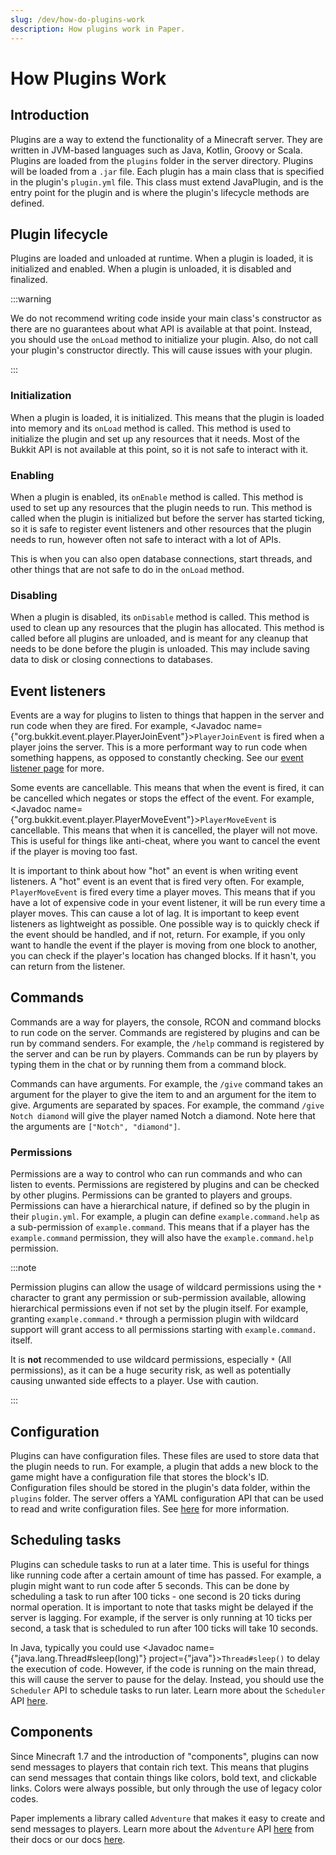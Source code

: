 ```yaml
---
slug: /dev/how-do-plugins-work
description: How plugins work in Paper.
---
```


# How Plugins Work

## Introduction

Plugins are a way to extend the functionality of a Minecraft server. They are written in JVM-based languages such as
Java, Kotlin, Groovy or Scala. Plugins are loaded from the `plugins` folder in the server directory. Plugins will be
loaded from a `.jar` file.  Each plugin has a main class that is specified in the plugin's `plugin.yml` file. This
class must extend JavaPlugin, and is the entry point for the plugin and is where the plugin's lifecycle methods are
defined.

## Plugin lifecycle

Plugins are loaded and unloaded at runtime. When a plugin is loaded, it is initialized and enabled. When a plugin is
unloaded, it is disabled and finalized.

:::warning

We do not recommend writing code inside your main class's constructor as there are no guarantees about what
API is available at that point. Instead, you should use the `onLoad` method to initialize your plugin. Also,
do not call your plugin's constructor directly. This will cause issues with your plugin.

:::

### Initialization

When a plugin is loaded, it is initialized. This means that the plugin is loaded into memory and its `onLoad`
method is called. This method is used to initialize the plugin and set up any resources that it needs. Most of the
Bukkit API is not available at this point, so it is not safe to interact with it.

### Enabling

When a plugin is enabled, its `onEnable` method is called. This method is used to set up any resources that the plugin
needs to run. This method is called when the plugin is initialized but before the server has started ticking, so it is
safe to register event listeners and other resources that the plugin needs to run, however often not safe to interact
with a lot of APIs.

This is when you can also open database connections, start threads, and other things that are not safe to do in the
`onLoad` method.

### Disabling

When a plugin is disabled, its `onDisable` method is called. This method is used to clean up any resources that the
plugin has allocated. This method is called before all plugins are unloaded, and is meant for any cleanup that needs to
be done before the plugin is unloaded. This may include saving data to disk or closing connections to databases.

## Event listeners

Events are a way for plugins to listen to things that happen in the server and run code when they are fired. For
example, <Javadoc name={"org.bukkit.event.player.PlayerJoinEvent"}>`PlayerJoinEvent`</Javadoc> is fired when a player
joins the server. This is a more performant way to run code when something happens, as opposed to constantly checking.
See our [event listener page](/paper/dev/event-listeners) for more.

Some events are cancellable. This means that when the event is fired, it can be cancelled which negates or stops the
effect of the event. For example, <Javadoc name={"org.bukkit.event.player.PlayerMoveEvent"}>`PlayerMoveEvent`</Javadoc>
is cancellable. This means that when it is cancelled, the player will not move. This is useful for things like anti-cheat,
where you want to cancel the event if the player is moving too fast.

It is important to think about how "hot" an event is when writing event listeners. A "hot" event is an event that is fired
very often. For example, `PlayerMoveEvent` is fired every time a player moves. This means that if you have a lot of
expensive code in your event listener, it will be run every time a player moves. This can cause a lot of lag. It is
important to keep event listeners as lightweight as possible. One possible way is to quickly check if the event should
be handled, and if not, return. For example, if you only want to handle the event if the player is moving from one block
to another, you can check if the player's location has changed blocks. If it hasn't, you can return from the listener.

## Commands

Commands are a way for players, the console, RCON and command blocks to run code on the server. Commands are registered
by plugins and can be run by command senders. For example, the `/help` command is registered by the server and can be
run by players. Commands can be run by players by typing them in the chat or by running them from a command block.

Commands can have arguments. For example, the `/give` command takes an argument for the player to give the item to and
an argument for the item to give. Arguments are separated by spaces. For example, the command `/give Notch diamond` will
give the player named Notch a diamond. Note here that the arguments are `["Notch", "diamond"]`.

### Permissions

Permissions are a way to control who can run commands and who can listen to events. Permissions
are registered by plugins and can be checked by other plugins. Permissions can be granted to players and groups.
Permissions can have a hierarchical nature, if defined so by the plugin in their `plugin.yml`. For example, a
plugin can define `example.command.help` as a sub-permission of `example.command`. This means that if a player
has the `example.command` permission, they will also have the `example.command.help` permission.

:::note

Permission plugins can allow the usage of wildcard permissions using the `*` character to grant any permission
or sub-permission available, allowing hierarchical permissions even if not set by the plugin itself. For example,
granting `example.command.*` through a permission plugin with wildcard support will grant access to all permissions
starting with `example.command.` itself.

It is **not** recommended to use wildcard permissions, especially `*` (All permissions), as it can be a huge
security risk, as well as potentially causing unwanted side effects to a player. Use with caution.

:::

## Configuration

Plugins can have configuration files. These files are used to store data that the plugin needs to run. For example, a
plugin that adds a new block to the game might have a configuration file that stores the block's ID. Configuration files
should be stored in the plugin's data folder, within the `plugins` folder. The server offers a YAML configuration API
that can be used to read and write configuration files. See [here](/paper/dev/plugin-configurations) for more information.

## Scheduling tasks

Plugins can schedule tasks to run at a later time. This is useful for things like running code after a certain amount
of time has passed. For example, a plugin might want to run code after 5 seconds. This can be done by scheduling a task
to run after 100 ticks - one second is 20 ticks during normal operation. It is important to note that tasks might be
delayed if the server is lagging. For example, if the server is only running at 10 ticks per second, a task that is
scheduled to run after 100 ticks will take 10 seconds.

In Java, typically you could use <Javadoc name={"java.lang.Thread#sleep(long)"} project={"java"}>`Thread#sleep()`</Javadoc> to delay
the execution of code. However, if the code is running on the main thread, this will cause the server to pause for the
delay. Instead, you should use the `Scheduler` API to schedule tasks to run later.
Learn more about the `Scheduler` API [here](/paper/dev/scheduler).

## Components

Since Minecraft 1.7 and the introduction of "components", plugins can now send messages to players that contain
rich text. This means that plugins can send messages that contain things like colors, bold text, and clickable links.
Colors were always possible, but only through the use of legacy color codes.

Paper implements a library called `Adventure` that makes it easy to create and send messages to players. Learn more
about the `Adventure` API [here](https://docs.advntr.dev/) from their docs or our docs
[here](/paper/dev/component-api/introduction).
